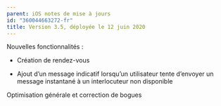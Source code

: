 ```yaml
---
parent: iOS notes de mise à jours
id: "360044663272-fr"
title: Version 3.5, déployée le 12 juin 2020
---
```

Nouvelles fonctionnalités :

- Création de rendez-vous

- Ajout d’un message indicatif lorsqu’un utilisateur tente d’envoyer un message instantané à un interlocuteur non disponible

Optimisation générale et correction de bogues
